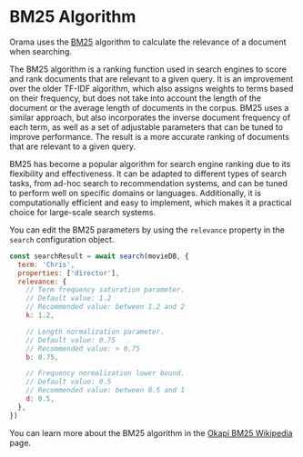 # BM25 Algorithm

Orama uses the [BM25](https://en.wikipedia.org/wiki/Okapi_BM25) algorithm to calculate the relevance of a document when searching.

The BM25 algorithm is a ranking function used in search engines to score and rank documents that are relevant to a given query. It is an improvement over the older TF-IDF algorithm, which also assigns weights to terms based on their frequency, but does not take into account the length of the document or the average length of documents in the corpus. BM25 uses a similar approach, but also incorporates the inverse document frequency of each term, as well as a set of adjustable parameters that can be tuned to improve performance. The result is a more accurate ranking of documents that are relevant to a given query.

BM25 has become a popular algorithm for search engine ranking due to its flexibility and effectiveness. It can be adapted to different types of search tasks, from ad-hoc search to recommendation systems, and can be tuned to perform well on specific domains or languages. Additionally, it is computationally efficient and easy to implement, which makes it a practical choice for large-scale search systems.

You can edit the BM25 parameters by using the `relevance` property in the `search`
configuration object.

```javascript copy
const searchResult = await search(movieDB, {
  term: 'Chris',
  properties: ['director'],
  relevance: {
    // Term frequency saturation parameter.
    // Default value: 1.2
    // Recommended value: between 1.2 and 2
    k: 1.2,

    // Length normalization parameter.
    // Default value: 0.75
    // Recommended value: > 0.75
    b: 0.75,

    // Frequency normalization lower bound.
    // Default value: 0.5
    // Recommended value: between 0.5 and 1
    d: 0.5,
  },
})
```

You can learn more about the BM25 algorithm in the [Okapi BM25 Wikipedia](https://en.wikipedia.org/wiki/Okapi_BM25) page.
